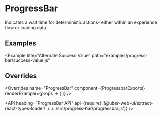 <!--
Copyright (c) 2018 Uber Technologies, Inc.

This source code is licensed under the MIT license found in the
LICENSE file in the root directory of this source tree.
-->





# ProgressBar

Indicates a wait time for deterministic actions- either within an experience flow or loading data.

## Examples

<Example title="Basic Usage" path="examples/progress-bar/basic.js">
  <Basic />
</Example>

<Example title="Visible Label" path="examples/progress-bar/with-label.js">
  <WithLabel />
</Example>

<Example title="Custom Label" path="examples/progress-bar/custom-label.js">
  <CustomLabel />
</Example>

<Example
  title="Alternate Success Value"
  path="examples/progress-bar/success-value.js"
>
  <SuccessValue />
</Example>

<Example title="Overrides" path="examples/progress-bar/overrides.js">
  <Customization />
</Example>

## Overrides

<Overrides
  name="ProgressBar"
  component={ProgressbarExports}
  renderExample={props => (
    <ProgressBar
      value={60}
      successValue={100}
      showLabel
      overrides={props.overrides}
    />
  )}
/>

<API
  heading="ProgressBar API"
  api={require('!!@uber-web-ui/extract-react-types-loader!../../../src/progress-bar/progressbar.js')}
/>
